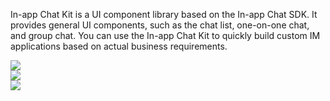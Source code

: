 In-app Chat Kit is a UI component library based on the In-app Chat SDK. It provides general UI components, such as the chat list, one-on-one chat, and group chat. You can use the In-app Chat Kit to quickly build custom IM applications based on actual business requirements.

<div style={{width:"100%",display:"flex",gap:"10px"}}>
    <div style={{width:"30%"}}>
        <Frame width="auto" height="auto" caption="">
        <img src="https://storage.zego.im/sdk-doc/Pics/ZIMKit/ZIMLKit_image1_EN.png" />
        </Frame>
    </div>
    <div style={{width:"30%"}}>
        <Frame width="auto" height="auto" caption="">
        <img src="https://storage.zego.im/sdk-doc/Pics/ZIMKit/ZIMLKit_image2_EN.png" />
        </Frame>
    </div>
    <div style={{width:"30%"}}>
        <Frame width="auto" height="auto" caption="">
        <img src="https://storage.zego.im/sdk-doc/Pics/ZIMKit/ZIMLKit_image3_EN.png" />
        </Frame>
    </div>
</div>






